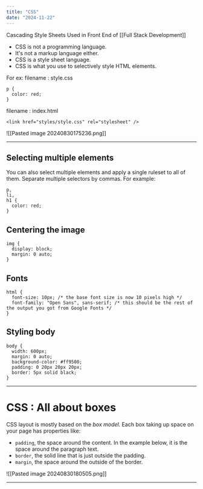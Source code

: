 ```yaml
---
title: "CSS"
date: "2024-11-22"
---
```


Cascading Style Sheets
Used in Front End of [[Full Stack Development]]

- CSS is not a programming language.
- It's not a markup language either.
- CSS is a style sheet language.
- CSS is what you use to selectively style HTML elements.

For ex:
filename : style.css

```
p {
  color: red;
}
```

filename : index.html

```
<link href="styles/style.css" rel="stylesheet" />
```

![[Pasted image 20240830175236.png]]

---

## Selecting multiple elements

You can also select multiple elements and apply a single ruleset to all of them. Separate multiple selectors by commas. For example:

```
p,
li,
h1 {
  color: red;
}
```

## Centering the image

```
img {
  display: block;
  margin: 0 auto;
}
```

## Fonts

```
html {
  font-size: 10px; /* the base font size is now 10 pixels high */
  font-family: "Open Sans", sans-serif; /* this should be the rest of the output you got from Google Fonts */
}
```

## Styling body

```
body {
  width: 600px;
  margin: 0 auto;
  background-color: #ff9500;
  padding: 0 20px 20px 20px;
  border: 5px solid black;
}

```

---

# **CSS : All about boxes**

CSS layout is mostly based on the *box model.* Each box taking up space on your page has properties like:

- `padding`, the space around the content. In the example below, it is the space around the paragraph text.
- `border`, the solid line that is just outside the padding.
- `margin`, the space around the outside of the border.

![[Pasted image 20240830180505.png]]

---
